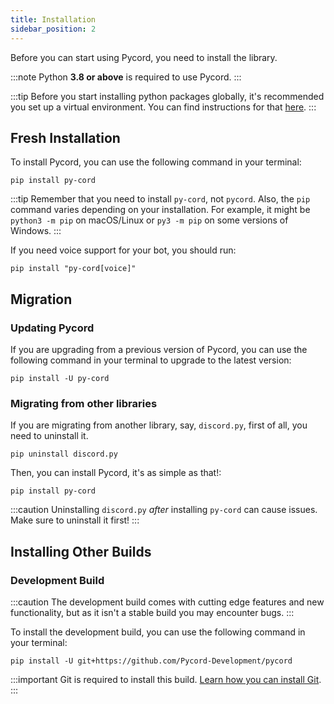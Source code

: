 ```yaml
---
title: Installation
sidebar_position: 2
---
```


Before you can start using Pycord, you need to install the library.

:::note
Python **3.8 or above** is required to use Pycord.
:::

:::tip
Before you start installing python packages globally, it's recommended you set up a virtual environment.
You can find instructions for that [here](More/virtual-environments).
:::

## Fresh Installation

To install Pycord, you can use the following command in your terminal:

```
pip install py-cord
```

:::tip
Remember that you need to install `py-cord`, not `pycord`.
Also, the `pip` command varies depending on your installation. For example, it might be `python3 -m pip` on macOS/Linux or `py3 -m pip` on some versions of Windows.
:::

If you need voice support for your bot, you should run:

```
pip install "py-cord[voice]"
```

## Migration

### Updating Pycord

If you are upgrading from a previous version of Pycord, you can use the following command in your terminal to upgrade to the latest version:

```
pip install -U py-cord
```

### Migrating from other libraries

If you are migrating from another library, say, `discord.py`, first of all, you need to uninstall it.

```
pip uninstall discord.py
```

Then, you can install Pycord, it's as simple as that!:

```
pip install py-cord
```

:::caution
Uninstalling `discord.py` _after_ installing `py-cord` can cause issues. Make sure to uninstall it first!
:::

## Installing Other Builds

### Development Build

:::caution
The development build comes with cutting edge features and new functionality, but as it isn't a stable build you may encounter bugs.
:::

To install the development build, you can use the following command in your terminal:

```
pip install -U git+https://github.com/Pycord-Development/pycord
```

:::important
Git is required to install this build. [Learn how you can install Git](./more/git).
:::
